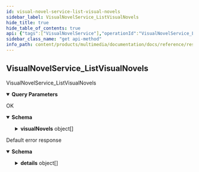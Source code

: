 ```yaml
---
id: visual-novel-service-list-visual-novels
sidebar_label: VisualNovelService_ListVisualNovels
hide_title: true
hide_table_of_contents: true
api: {"tags":["VisualNovelService"],"operationId":"VisualNovelService_ListVisualNovels","parameters":[{"name":"pageSize","in":"query","description":"If unspecified, server will pick an appropriate default.","schema":{"type":"integer","format":"int32"}},{"name":"pageToken","in":"query","description":"The value returned from the previous call.","schema":{"type":"string"}},{"name":"filter","in":"query","description":"A filter to be applied to results.","schema":{"type":"string"}}],"responses":{"200":{"description":"OK","content":{"application/json":{"schema":{"type":"object","properties":{"visualNovels":{"type":"array","items":{"required":["name"],"type":"object","properties":{"name":{"type":"string","description":"The id of the visual novel."},"coverImage":{"type":"string","description":"The cover image of the visual novel."},"bannerImage":{"type":"string","description":"The banner image of the visual novel."},"title":{"type":"array","items":{"type":"object","properties":{"text":{"type":"string","description":"Localized string in the language corresponding to `language_code' below."},"languageCode":{"type":"string","description":"The text's BCP-47 language code, such as \"en-US\" or \"sr-Latn\". For more information, see http://www.unicode.org/reports/tr35/#Unicode_locale_identifier."}},"description":"Localized variant of a text in a particular language."},"description":"The title of the visual novel localized in multiple languages."},"synopsis":{"type":"array","items":{"type":"object","properties":{"text":{"type":"string","description":"Localized string in the language corresponding to `language_code' below."},"languageCode":{"type":"string","description":"The text's BCP-47 language code, such as \"en-US\" or \"sr-Latn\". For more information, see http://www.unicode.org/reports/tr35/#Unicode_locale_identifier."}},"description":"Localized variant of a text in a particular language."},"description":"The synopsis of the visual novel localized in multiple languages."},"description":{"type":"array","items":{"type":"object","properties":{"text":{"type":"string","description":"Localized string in the language corresponding to `language_code' below."},"languageCode":{"type":"string","description":"The text's BCP-47 language code, such as \"en-US\" or \"sr-Latn\". For more information, see http://www.unicode.org/reports/tr35/#Unicode_locale_identifier."}},"description":"Localized variant of a text in a particular language."},"description":"The description of the visual novel localized in multiple languages."},"type":{"enum":["TYPE_UNSPECIFIED"],"type":"string","description":"The type of visual novel.","format":"enum"},"releaseDate":{"type":"string","description":"The original release date of visual novel.","format":"date"},"publishingType":{"enum":["PUBLISHING_TYPE_UNSPECIFIED","SELF","CORPORATE"],"type":"string","description":"The original publishing type of this content. TODO: migrate this field to a more structured licensing history.","format":"enum"},"state":{"enum":["STATE_UNSPECIFIED","ONGOING","COMPLETED","SCHEDULED","INTERRUPTED","CANCELED","SUSPENDED","WORK_IN_PROGRESS"],"type":"string","description":"The current state of the light novel.","format":"enum"},"original":{"type":"boolean","description":"Whether this content is an original work or a derivative work (parody)."},"length":{"enum":["PLAY_LENGTH_UNSPECIFIED","VERY_SHORT","SHORT","MEDIUM","LONG","VERY_LONG"],"type":"string","description":"The average duration of the visual novel.","format":"enum"}}},"description":"The list of visual novels."},"nextPageToken":{"type":"string","description":"A token to retrieve next page of results."}}}}}},"default":{"description":"Default error response","content":{"application/json":{"schema":{"type":"object","properties":{"code":{"type":"integer","description":"The status code, which should be an enum value of [google.rpc.Code][google.rpc.Code].","format":"int32"},"message":{"type":"string","description":"A developer-facing error message, which should be in English. Any user-facing error message should be localized and sent in the [google.rpc.Status.details][google.rpc.Status.details] field, or localized by the client."},"details":{"type":"array","items":{"type":"object","properties":{"@type":{"type":"string","description":"The type of the serialized message."}},"additionalProperties":true,"description":"Contains an arbitrary serialized message along with a @type that describes the type of the serialized message."},"description":"A list of messages that carry the error details.  There is a common set of message types for APIs to use."}},"description":"The `Status` type defines a logical error model that is suitable for different programming environments, including REST APIs and RPC APIs. It is used by [gRPC](https://github.com/grpc). Each `Status` message contains three pieces of data: error code, error message, and error details. You can find out more about this error model and how to work with it in the [API Design Guide](https://cloud.google.com/apis/design/errors)."}}}}},"description":"VisualNovelService_ListVisualNovels","method":"get","path":"/v1alpha1/visualNovels","servers":[{"url":"https://multimedia.animeapis.com"}],"info":{"title":"animeshon.multimedia","version":"v1alpha1"},"postman":{"name":"Visual Novel Service List Visual Novels","description":{"type":"text/plain"},"url":{"path":["v1alpha1","visualNovels"],"host":["{{baseUrl}}"],"query":[{"disabled":false,"description":{"content":"If unspecified, server will pick an appropriate default.","type":"text/plain"},"key":"pageSize","value":""},{"disabled":false,"description":{"content":"The value returned from the previous call.","type":"text/plain"},"key":"pageToken","value":""},{"disabled":false,"description":{"content":"A filter to be applied to results.","type":"text/plain"},"key":"filter","value":""}],"variable":[]},"header":[{"key":"Accept","value":"application/json"}],"method":"GET"}}
sidebar_class_name: "get api-method"
info_path: content/products/multimedia/documentation/docs/reference/rest/v1alpha1/animeshon-multimedia
---
```



## VisualNovelService_ListVisualNovels



VisualNovelService_ListVisualNovels

<details style={{"marginBottom":"1rem"}} data-collapsed={false} open={true}><summary style={{}}><strong>Query Parameters</strong></summary><div><ul><ParamsItem className={"paramsItem"} param={{"name":"pageSize","in":"query","description":"If unspecified, server will pick an appropriate default.","schema":{"type":"integer","format":"int32"}}}></ParamsItem><ParamsItem className={"paramsItem"} param={{"name":"pageToken","in":"query","description":"The value returned from the previous call.","schema":{"type":"string"}}}></ParamsItem><ParamsItem className={"paramsItem"} param={{"name":"filter","in":"query","description":"A filter to be applied to results.","schema":{"type":"string"}}}></ParamsItem></ul></div></details><div><ApiTabs><TabItem label={"200"} value={"200"}><div>

OK

</div><div><details style={{}} data-collapsed={false} open={true}><summary style={{"textAlign":"left"}}><strong>Schema</strong></summary><div style={{"textAlign":"left","marginLeft":"1rem"}}></div><ul style={{"marginLeft":"1rem"}}><SchemaItem collapsible={true} className={"schemaItem"}><details style={{}}><summary style={{}}><strong>visualNovels</strong><span style={{"opacity":"0.6"}}> object[]</span></summary><div style={{"marginLeft":"1rem"}}><div style={{"marginTop":".5rem","marginBottom":".5rem"}}>

The list of visual novels.

</div><ul><SchemaItem collapsible={false} name={"name"} required={true} schemaDescription={"The id of the visual novel."} schemaName={"string"} qualifierMessage={undefined}></SchemaItem><SchemaItem collapsible={false} name={"coverImage"} required={false} schemaDescription={"The cover image of the visual novel."} schemaName={"string"} qualifierMessage={undefined}></SchemaItem><SchemaItem collapsible={false} name={"bannerImage"} required={false} schemaDescription={"The banner image of the visual novel."} schemaName={"string"} qualifierMessage={undefined}></SchemaItem><SchemaItem collapsible={true} className={"schemaItem"}><details style={{}}><summary style={{}}><strong>title</strong><span style={{"opacity":"0.6"}}> object[]</span></summary><div style={{"marginLeft":"1rem"}}><div style={{"marginTop":".5rem","marginBottom":".5rem"}}>

The title of the visual novel localized in multiple languages.

</div><ul><SchemaItem collapsible={false} name={"text"} required={false} schemaDescription={"Localized string in the language corresponding to `language_code' below."} schemaName={"string"} qualifierMessage={undefined}></SchemaItem><SchemaItem collapsible={false} name={"languageCode"} required={false} schemaDescription={"The text's BCP-47 language code, such as \"en-US\" or \"sr-Latn\". For more information, see http://www.unicode.org/reports/tr35/#Unicode_locale_identifier."} schemaName={"string"} qualifierMessage={undefined}></SchemaItem></ul></div></details></SchemaItem><SchemaItem collapsible={true} className={"schemaItem"}><details style={{}}><summary style={{}}><strong>synopsis</strong><span style={{"opacity":"0.6"}}> object[]</span></summary><div style={{"marginLeft":"1rem"}}><div style={{"marginTop":".5rem","marginBottom":".5rem"}}>

The synopsis of the visual novel localized in multiple languages.

</div><ul><SchemaItem collapsible={false} name={"text"} required={false} schemaDescription={"Localized string in the language corresponding to `language_code' below."} schemaName={"string"} qualifierMessage={undefined}></SchemaItem><SchemaItem collapsible={false} name={"languageCode"} required={false} schemaDescription={"The text's BCP-47 language code, such as \"en-US\" or \"sr-Latn\". For more information, see http://www.unicode.org/reports/tr35/#Unicode_locale_identifier."} schemaName={"string"} qualifierMessage={undefined}></SchemaItem></ul></div></details></SchemaItem><SchemaItem collapsible={true} className={"schemaItem"}><details style={{}}><summary style={{}}><strong>description</strong><span style={{"opacity":"0.6"}}> object[]</span></summary><div style={{"marginLeft":"1rem"}}><div style={{"marginTop":".5rem","marginBottom":".5rem"}}>

The description of the visual novel localized in multiple languages.

</div><ul><SchemaItem collapsible={false} name={"text"} required={false} schemaDescription={"Localized string in the language corresponding to `language_code' below."} schemaName={"string"} qualifierMessage={undefined}></SchemaItem><SchemaItem collapsible={false} name={"languageCode"} required={false} schemaDescription={"The text's BCP-47 language code, such as \"en-US\" or \"sr-Latn\". For more information, see http://www.unicode.org/reports/tr35/#Unicode_locale_identifier."} schemaName={"string"} qualifierMessage={undefined}></SchemaItem></ul></div></details></SchemaItem><SchemaItem collapsible={false} name={"type"} required={false} schemaDescription={"The type of visual novel."} schemaName={"enum"} qualifierMessage={"**Possible values:** [`TYPE_UNSPECIFIED`]"}></SchemaItem><SchemaItem collapsible={false} name={"releaseDate"} required={false} schemaDescription={"The original release date of visual novel."} schemaName={"date"} qualifierMessage={undefined}></SchemaItem><SchemaItem collapsible={false} name={"publishingType"} required={false} schemaDescription={"The original publishing type of this content. TODO: migrate this field to a more structured licensing history."} schemaName={"enum"} qualifierMessage={"**Possible values:** [`PUBLISHING_TYPE_UNSPECIFIED`, `SELF`, `CORPORATE`]"}></SchemaItem><SchemaItem collapsible={false} name={"state"} required={false} schemaDescription={"The current state of the light novel."} schemaName={"enum"} qualifierMessage={"**Possible values:** [`STATE_UNSPECIFIED`, `ONGOING`, `COMPLETED`, `SCHEDULED`, `INTERRUPTED`, `CANCELED`, `SUSPENDED`, `WORK_IN_PROGRESS`]"}></SchemaItem><SchemaItem collapsible={false} name={"original"} required={false} schemaDescription={"Whether this content is an original work or a derivative work (parody)."} schemaName={"boolean"} qualifierMessage={undefined}></SchemaItem><SchemaItem collapsible={false} name={"length"} required={false} schemaDescription={"The average duration of the visual novel."} schemaName={"enum"} qualifierMessage={"**Possible values:** [`PLAY_LENGTH_UNSPECIFIED`, `VERY_SHORT`, `SHORT`, `MEDIUM`, `LONG`, `VERY_LONG`]"}></SchemaItem></ul></div></details></SchemaItem><SchemaItem collapsible={false} name={"nextPageToken"} required={false} schemaDescription={"A token to retrieve next page of results."} schemaName={"string"} qualifierMessage={undefined}></SchemaItem></ul></details></div></TabItem><TabItem label={"default"} value={"default"}><div>

Default error response

</div><div><details style={{}} data-collapsed={false} open={true}><summary style={{"textAlign":"left"}}><strong>Schema</strong></summary><div style={{"textAlign":"left","marginLeft":"1rem"}}></div><ul style={{"marginLeft":"1rem"}}><SchemaItem collapsible={false} name={"code"} required={false} schemaDescription={"The status code, which should be an enum value of [google.rpc.Code][google.rpc.Code]."} schemaName={"int32"} qualifierMessage={undefined}></SchemaItem><SchemaItem collapsible={false} name={"message"} required={false} schemaDescription={"A developer-facing error message, which should be in English. Any user-facing error message should be localized and sent in the [google.rpc.Status.details][google.rpc.Status.details] field, or localized by the client."} schemaName={"string"} qualifierMessage={undefined}></SchemaItem><SchemaItem collapsible={true} className={"schemaItem"}><details style={{}}><summary style={{}}><strong>details</strong><span style={{"opacity":"0.6"}}> object[]</span></summary><div style={{"marginLeft":"1rem"}}><div style={{"marginTop":".5rem","marginBottom":".5rem"}}>

A list of messages that carry the error details.  There is a common set of message types for APIs to use.

</div><ul><SchemaItem collapsible={false} name={"@type"} required={false} schemaDescription={"The type of the serialized message."} schemaName={"string"} qualifierMessage={undefined}></SchemaItem></ul></div></details></SchemaItem></ul></details></div></TabItem></ApiTabs></div>
      